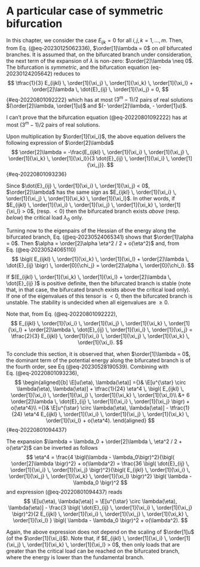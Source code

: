# A particular case of symmetric bifurcation

In this chapter, we consider the case $E_{ijk}=0$ for all $i, j, k = 1, \ldots, m$. Then, from Eq. (@eq-20230125062336), $\order[1]\lambda = 0$ on *all* bifurcated branches. It is assumed that, on the bifurcated branch under consideration, the next term of the expansion of $\lambda$ is non-zero: $\order[2]\lambda \neq 0$. The bifurcation is *symmetric*, and the bifurcation equation (eq-20230124205642) reduces to
$$
\tfrac{1}{3} E_{ijkl} \, \order[1]{\xi_j} \, \order[1]{\xi_k} \, \order[1]{\xi_l}
+ \order[2]\lambda \, \dot{E}_{ij} \, \order[1]{\xi_j} = 0,
$$ {#eq-20220801092222}
which has at most $(3^m - 1) / 2$ pairs of real solutions $(\order[2]\lambda, \order[1]u)$ and $(- \order[2]\lambda, - \order[1]u)$.

::: {.callout-note}
I can't prove that the bifurcation equation (@eq-20220801092222) has at most $(3^m - 1) / 2$ pairs of real solutions.
:::

Upon multiplication by $\order[1]{\xi_i}$, the above equation delivers the following expression of $\order[2]\lambda$
$$
\order[2]\lambda = -\frac{E_{ijkl} \, \order[1]{\xi_i} \, \order[1]{\xi_j} \, \order[1]{\xi_k} \, \order[1]{\xi_l}}{3 \dot{E}_{ij} \, \order[1]{\xi_i} \, \order[1]{\xi_j}}.
$$ {#eq-20220801093236}

Since $\dot{E}_{ij} \, \order[1]{\xi_i} \, \order[1]{\xi_j} < 0$, $\order[2]\lambda$ has the same sign as $E_{ijkl} \, \order[1]{\xi_i} \, \order[1]{\xi_j} \, \order[1]{\xi_k} \, \order[1]{\xi_l}$. In other words, if $E_{ijkl} \, \order[1]{\xi_i} \, \order[1]{\xi_j} \, \order[1]{\xi_k} \, \order[1]{\xi_l} > 0$, (resp. $<0$) then the bifurcated branch exists *above* (resp. *below*) the critical load $\lambda_0$ only.


Turning now to the eigenpairs of the Hessian of the energy along the bifurcated branch, Eq. (@eq-20230524065341) shows that $\order[1]\alpha = 0$. Then $\alpha = \order[2]\alpha \eta^2 / 2 + o(\eta^2)$ and, from Eq. (@eq-20230524065110)
$$
\bigl( E_{ijkl} \, \order[1]{\xi_k} \, \order[1]{\xi_l} + \order[2]\lambda \, \dot{E}_{ij} \bigr) \, \order[0]{\chi_j} = \order[2]\alpha \, \order[0]{\chi_i}.
$$

If $(E_{ijkl} \, \order[1]{\xi_k} \, \order[1]{\xi_l} + \order[2]\lambda \, \dot{E}_{ij} )$ is positive definite, then the bifurcated branch is stable (note that, in that case, the bifurcated branch exists above the critical load only). If one of the eigenvalues of this tensor is $<0$, then the bifurcated branch is unstable. The stability is undecided when all eigenvalues are $\geq 0$.

::: {.callout-note}
Note that, from Eq. (@eq-20220801092222),
$$
E_{ijkl} \, \order[1]{\xi_i} \, \order[1]{\xi_j} \, \order[1]{\xi_k} \, \order[1]{\xi_l}
+ \order[2]\lambda \, \dot{E}_{ij} \, \order[1]{\xi_i} \, \order[1]{\xi_j}
= \tfrac{2}{3} E_{ijkl} \, \order[1]{\xi_i} \, \order[1]{\xi_j} \, \order[1]{\xi_k} \, \order[1]{\xi_l}.
$$
:::

To conclude this section, it is observed that, when $\order[1]\lambda = 0$, the dominant term of the potential energy along the bifurcated branch is of the fourth order,  see Eq (@eq-20230528190539). Combining with Eq. (@eq-20220801093236),
$$
\begin{aligned}[b]
\E[u(\eta), \lambda(\eta)]
={}& \E[u^{\star} \circ \lambda(\eta), \lambda(\eta)] + \tfrac{1}{24} \eta^4 \, \bigl(
E_{ijkl} \, \order[1]{\xi_i} \, \order[1]{\xi_j} \, \order[1]{\xi_k} \, \order[1]{\xi_l}\\
&+ 6 \order[2]\lambda \, \dot{E}_{ij} \, \order[1]{\xi_i} \, \order[1]{\xi_j} \bigr) + o(\eta^4)\\
={}& \E[u^{\star} \circ \lambda(\eta), \lambda(\eta)]
- \tfrac{1}{24} \eta^4 E_{ijkl} \, \order[1]{\xi_i} \, \order[1]{\xi_j} \, \order[1]{\xi_k} \, \order[1]{\xi_l} + o(\eta^4).
\end{aligned}
$$ {#eq-20220801094437}

The expansion $\lambda = \lambda_0 + \order[2]\lambda \, \eta^2 / 2 + o(\eta^2)$ can be inverted as follows
$$
\eta^4
= \frac{4 \bigl(\lambda - \lambda_0\bigr)^2}{\bigl( \order[2]\lambda \bigr)^2} + o(\lambda^2)
= \frac{36 \bigl( \dot{E}_{ij} \, \order[1]{\xi_i} \, \order[1]{\xi_j} \bigr)^2}{\bigl( E_{ijkl} \, \order[1]{\xi_i} \, \order[1]{\xi_j} \, \order[1]{\xi_k} \, \order[1]{\xi_l} \bigr)^2} \bigl( \lambda - \lambda_0 \bigr)^2
$$
and expression (@eq-20220801094437) reads
$$
\E[u(\eta), \lambda(\eta)]
= \E[u^{\star} \circ \lambda(\eta), \lambda(\eta)]
- \frac{3 \bigl( \dot{E}_{ij} \, \order[1]{\xi_i} \, \order[1]{\xi_j} \bigr)^2}{2 E_{ijkl} \, \order[1]{\xi_i} \, \order[1]{\xi_j} \, \order[1]{\xi_k} \, \order[1]{\xi_l} } \bigl( \lambda - \lambda_0 \bigr)^2  + o(\lambda^2).
$$

Again, the above expression does not depend on the scaling of $\order[1]u$ (of the $\order[1]{\xi_i}$). Note that, if $E_{ijkl} \, \order[1]{\xi_i} \, \order[1]{\xi_j} \, \order[1]{\xi_k} \, \order[1]{\xi_l} > 0$, then only loads that are greater than the critical load can be reached on the bifurcated branch, where the energy is lower than the fundamental branch.
